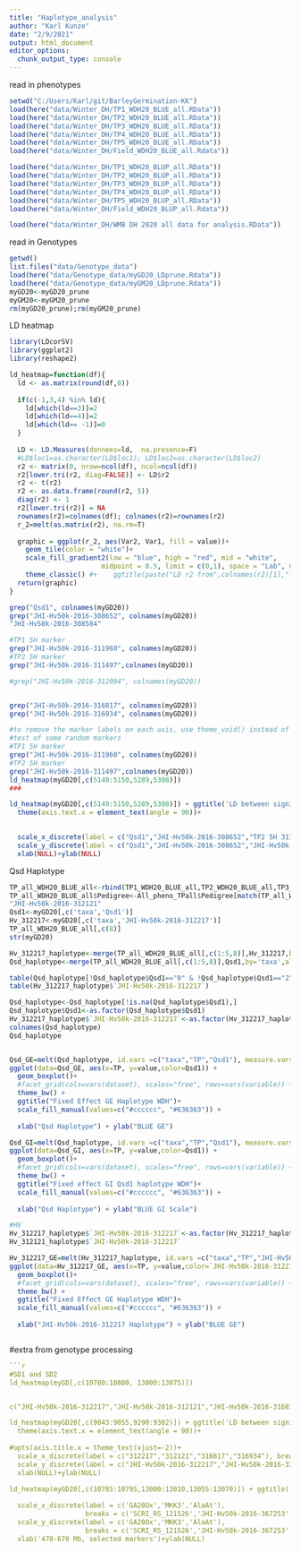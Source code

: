 ```yaml
---
title: "Haplotype_analysis"
author: "Karl Kunze"
date: "2/9/2021"
output: html_document
editor_options: 
  chunk_output_type: console
---
```

read in phenotypes
```r
setwd("C:/Users/Karl/git/BarleyGermination-KK")
load(here("data/Winter_DH/TP1_WDH20_BLUE_all.RData"))
load(here("data/Winter_DH/TP2_WDH20_BLUE_all.RData"))
load(here("data/Winter_DH/TP3_WDH20_BLUE_all.RData"))
load(here("data/Winter_DH/TP4_WDH20_BLUE_all.RData"))
load(here("data/Winter_DH/TP5_WDH20_BLUE_all.RData"))
load(here("data/Winter_DH/Field_WDH20_BLUE_all.Rdata"))

load(here("data/Winter_DH/TP1_WDH20_BLUP_all.RData"))
load(here("data/Winter_DH/TP2_WDH20_BLUP_all.RData"))
load(here("data/Winter_DH/TP3_WDH20_BLUP_all.RData"))
load(here("data/Winter_DH/TP4_WDH20_BLUP_all.RData"))
load(here("data/Winter_DH/TP5_WDH20_BLUP_all.RData"))
load(here("data/Winter_DH/Field_WDH20_BLUP_all.Rdata"))

load(here("data/Winter_DH/WMB DH 2020 all data for analysis.RData"))


```
read in Genotypes
```r
getwd()
list.files("data/Genotype_data")
load(here("data/Genotype_data/myGD20_LDprune.Rdata"))
load(here("data/Genotype_data/myGM20_LDprune.Rdata"))
myGD20<-myGD20_prune
myGM20<-myGM20_prune
rm(myGD20_prune);rm(myGM20_prune)
```

LD heatmap
```r

library(LDcorSV)
library(ggplot2)
library(reshape2)

ld_heatmap=function(df){
  ld <- as.matrix(round(df,0))
  
  if(c(-1,3,4) %in% ld){
    ld[which(ld==3)]=2
    ld[which(ld==4)]=2
    ld[which(ld== -1)]=0
  }
  
  LD <- LD.Measures(donnees=ld,  na.presence=F)
  #LD$loc1=as.character(LD$loc1); LD$loc2=as.character(LD$loc2)
  r2 <- matrix(0, nrow=ncol(df), ncol=ncol(df))
  r2[lower.tri(r2, diag=FALSE)] <- LD$r2
  r2 <- t(r2)
  r2 <- as.data.frame(round(r2, 5))
  diag(r2) <- 1
  r2[lower.tri(r2)] = NA
  rownames(r2)=colnames(df); colnames(r2)=rownames(r2)
  r_2=melt(as.matrix(r2), na.rm=T)
  
  graphic = ggplot(r_2, aes(Var2, Var1, fill = value))+
    geom_tile(color = "white")+
    scale_fill_gradient2(low = "blue", high = "red", mid = "white", 
                       midpoint = 0.5, limit = c(0,1), space = "Lab", name="r2") +
    theme_classic() #+    ggtitle(paste("LD r2 from",colnames(r2)[1],"-", colnames(r2)[length(colnames(r2))], sep=" " ))
  return(graphic)
}

grep("Qsd1", colnames(myGD20))
grep("JHI-Hv50k-2016-308652", colnames(myGD20))
"JHI-Hv50k-2016-308584"

#TP1 5H marker
grep("JHI-Hv50k-2016-311960", colnames(myGD20))
#TP2 5H marker
grep("JHI-Hv50k-2016-311497",colnames(myGD20))

#grep("JHI-Hv50k-2016-312094", colnames(myGD20))


grep("JHI-Hv50k-2016-316817", colnames(myGD20))
grep("JHI-Hv50k-2016-316934", colnames(myGD20))

#to remove the marker labels on each axis, use theme_void() instead of theme_classic()
#test of some random markers
#TP1 5H marker
grep("JHI-Hv50k-2016-311960", colnames(myGD20))
#TP2 5H marker
grep("JHI-Hv50k-2016-311497",colnames(myGD20))
ld_heatmap(myGD20[,c(5149:5150,5289,5308)])
###

ld_heatmap(myGD20[,c(5149:5150,5289,5308)]) + ggtitle('LD between significant marker regions at 5H') +
  theme(axis.text.x = element_text(angle = 90))+
  

  scale_x_discrete(label = c("Qsd1","JHI-Hv50k-2016-308652","TP2 5H 311497","TP1 5H 311960"), breaks = c("Qsd1","JHI-Hv50k-2016-308652","JHI-Hv50k-2016-311497","JHI-Hv50k-2016-311960"))+
  scale_y_discrete(label = c("Qsd1","JHI-Hv50k-2016-308652","JHI-Hv50k-2016-311497","JHI-Hv50k-2016-311960"), breaks = c("Qsd1","JHI-Hv50k-2016-308652","JHI-Hv50k-2016-311497","JHI-Hv50k-2016-311960"))+ 
  xlab(NULL)+ylab(NULL)


```


Qsd Haplotype 
```r
TP_all_WDH20_BLUE_all<-rbind(TP1_WDH20_BLUE_all,TP2_WDH20_BLUE_all,TP3_WDH20_BLUE_all,TP4_WDH20_BLUE_all,TP5_WDH20_BLUE_all)
TP_all_WDH20_BLUE_all$Pedigree<-All_pheno_TPall$Pedigree[match(TP_all_WDH20_BLUE_all$taxa,All_pheno_TPall$Entry)]
"JHI-Hv50k-2016-312121"
Qsd1<-myGD20[,c('taxa','Qsd1')]
Hv_312217<-myGD20[,c('taxa','JHI-Hv50k-2016-312217')]
TP_all_WDH20_BLUE_all[,c(8)]
str(myGD20)

Hv_312217_haplotype<-merge(TP_all_WDH20_BLUE_all[,c(1:5,8)],Hv_312217,by='taxa',all.x = TRUE)
Qsd_haplotype<-merge(TP_all_WDH20_BLUE_all[,c(1:5,8)],Qsd1,by='taxa',all.x = TRUE)

table(Qsd_haplotype[!Qsd_haplotype$Qsd1=="0" & !Qsd_haplotype$Qsd1=="2",]$Qsd1)
table(Hv_312217_haplotype$`JHI-Hv50k-2016-312217`)

Qsd_haplotype<-Qsd_haplotype[!is.na(Qsd_haplotype$Qsd1),]
Qsd_haplotype$Qsd1<-as.factor(Qsd_haplotype$Qsd1)
Hv_312217_haplotype$`JHI-Hv50k-2016-312217`<-as.factor(Hv_312217_haplotype$`JHI-Hv50k-2016-312217`)
colnames(Qsd_haplotype)
Qsd_haplotype


Qsd_GE=melt(Qsd_haplotype, id.vars =c("taxa","TP","Qsd1"), measure.vars = c("GE"))
ggplot(data=Qsd_GE, aes(x=TP, y=value,color=Qsd1)) +
  geom_boxplot()+
  #facet_grid(cols=vars(dataset), scales="free", rows=vars(variable)) +
  theme_bw() + 
  ggtitle("Fixed Effect GE Haplotype WDH")+
  scale_fill_manual(values=c("#cccccc", "#636363")) +
  
  xlab("Qsd Haplotype") + ylab("BLUE GE") 

Qsd_GI=melt(Qsd_haplotype, id.vars =c("taxa","TP","Qsd1"), measure.vars = c("GIscale"))
ggplot(data=Qsd_GI, aes(x=TP, y=value,color=Qsd1)) +
  geom_boxplot()+
  #facet_grid(cols=vars(dataset), scales="free", rows=vars(variable)) +
  theme_bw() + 
  ggtitle("Fixed effect GI Qsd1 haplotype WDH")+
  scale_fill_manual(values=c("#cccccc", "#636363")) +
  
  xlab("Qsd Haplotype") + ylab("BLUE GI Scale") 

#HV
Hv_312217_haplotype$`JHI-Hv50k-2016-312217`<-as.factor(Hv_312217_haplotype$`JHI-Hv50k-2016-312217`)
Hv_312121_haplotype$`JHI-Hv50k-2016-312217`

Hv_312217_GE=melt(Hv_312217_haplotype, id.vars =c("taxa","TP","JHI-Hv50k-2016-312217"), measure.vars = c("GE"))
ggplot(data=Hv_312217_GE, aes(x=TP, y=value,color=`JHI-Hv50k-2016-312217`)) +
  geom_boxplot()+
  #facet_grid(cols=vars(dataset), scales="free", rows=vars(variable)) +
  theme_bw() + 
  ggtitle("Fixed Effect GE Haplotype WDH")+
  scale_fill_manual(values=c("#cccccc", "#636363")) +
  
  xlab("JHI-Hv50k-2016-312217 Haplotype") + ylab("BLUE GE")



```

#extra from genotype processing
```r
```r
#SD1 and SD2
ld_heatmap(myGD[,c(10780:10800, 13000:13075)])


c("JHI-Hv50k-2016-312217","JHI-Hv50k-2016-312121","JHI-Hv50k-2016-316817","JHI-Hv50k-2016-316934")

ld_heatmap(myGD20[,c(9043:9055,9290:9302)]) + ggtitle('LD between significant marker regions at 5H') +
  theme(axis.text.x = element_text(angle = 90))+
  
#opts(axis.title.x = theme_text(vjust=-2))+
  scale_x_discrete(label = c("312217","312121","316817","316934"), breaks = c("JHI-Hv50k-2016-312217","JHI-Hv50k-2016-312121","JHI-Hv50k-2016-316817","JHI-Hv50k-2016-316934"))+
  scale_y_discrete(label = c("JHI-Hv50k-2016-312217","JHI-Hv50k-2016-312121","JHI-Hv50k-2016-316817","JHI-Hv50k-2016-316934"), breaks = c("JHI-Hv50k-2016-312217","JHI-Hv50k-2016-312121","JHI-Hv50k-2016-316817","JHI-Hv50k-2016-316934"))+ 
  xlab(NULL)+ylab(NULL)

ld_heatmap(myGD20[,c(10785:10795,13000:13010,13055:13070)]) + ggtitle('LD between AlaAt, GA20Ox, and MKK3 markers') +
 
  scale_x_discrete(label = c('GA20Ox','MKK3','AlaAt'), 
                   breaks = c('SCRI_RS_121526','JHI-Hv50k-2016-367253','JHI-Hv50k-2016-308584'))+
  scale_y_discrete(label = c('GA20Ox','MKK3','AlaAt'), 
                   breaks = c('SCRI_RS_121526','JHI-Hv50k-2016-367253','JHI-Hv50k-2016-308584'))+ 
  xlab('470-670 Mb, selected markers')+ylab(NULL)

```